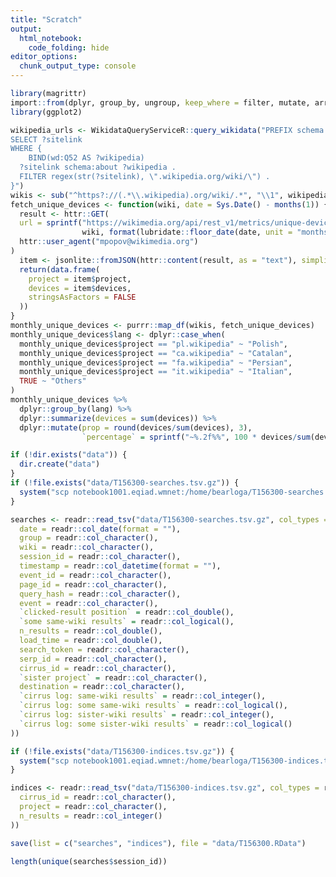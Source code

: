 ```yaml
---
title: "Scratch"
output: 
  html_notebook: 
    code_folding: hide
editor_options: 
  chunk_output_type: console
---
```


```r
library(magrittr)
import::from(dplyr, group_by, ungroup, keep_where = filter, mutate, arrange, select, transmute, left_join, summarize, bind_rows, case_when, if_else, rename)
library(ggplot2)
```

```r
wikipedia_urls <- WikidataQueryServiceR::query_wikidata("PREFIX schema: <http://schema.org/>
SELECT ?sitelink
WHERE {
	BIND(wd:Q52 AS ?wikipedia)
  ?sitelink schema:about ?wikipedia .
  FILTER regex(str(?sitelink), \".wikipedia.org/wiki/\") .
}")
wikis <- sub("^https?://(.*\\.wikipedia).org/wiki/.*", "\\1", wikipedia_urls$sitelink)
fetch_unique_devices <- function(wiki, date = Sys.Date() - months(1)) {
  result <- httr::GET(
  url = sprintf("https://wikimedia.org/api/rest_v1/metrics/unique-devices/%s/desktop-site/monthly/%s/%s",
                wiki, format(lubridate::floor_date(date, unit = "months"), "%Y%m%d"), format(date, "%Y%m%d")),
  httr::user_agent("mpopov@wikimedia.org")
)
  item <- jsonlite::fromJSON(httr::content(result, as = "text"), simplifyVector = FALSE)$items[[1]]
  return(data.frame(
    project = item$project,
    devices = item$devices,
    stringsAsFactors = FALSE
  ))
}
monthly_unique_devices <- purrr::map_df(wikis, fetch_unique_devices)
monthly_unique_devices$lang <- dplyr::case_when(
  monthly_unique_devices$project == "pl.wikipedia" ~ "Polish",
  monthly_unique_devices$project == "ca.wikipedia" ~ "Catalan",
  monthly_unique_devices$project == "fa.wikipedia" ~ "Persian",
  monthly_unique_devices$project == "it.wikipedia" ~ "Italian",
  TRUE ~ "Others"
)
monthly_unique_devices %>%
  dplyr::group_by(lang) %>%
  dplyr::summarize(devices = sum(devices)) %>%
  dplyr::mutate(prop = round(devices/sum(devices), 3),
                `percentage` = sprintf("~%.2f%%", 100 * devices/sum(devices)))
```

```r
if (!dir.exists("data")) {
  dir.create("data")
}
if (!file.exists("data/T156300-searches.tsv.gz")) {
  system("scp notebook1001.eqiad.wmnet:/home/bearloga/T156300-searches.tsv.gz data/")
}

searches <- readr::read_tsv("data/T156300-searches.tsv.gz", col_types = readr::cols(
  date = readr::col_date(format = ""),
  group = readr::col_character(),
  wiki = readr::col_character(),
  session_id = readr::col_character(),
  timestamp = readr::col_datetime(format = ""),
  event_id = readr::col_character(),
  page_id = readr::col_character(),
  query_hash = readr::col_character(),
  event = readr::col_character(),
  `clicked-result position` = readr::col_double(),
  `some same-wiki results` = readr::col_logical(),
  n_results = readr::col_double(),
  load_time = readr::col_double(),
  search_token = readr::col_character(),
  serp_id = readr::col_character(),
  cirrus_id = readr::col_character(),
  `sister project` = readr::col_character(),
  destination = readr::col_character(),
  `cirrus log: same-wiki results` = readr::col_integer(),
  `cirrus log: some same-wiki results` = readr::col_logical(),
  `cirrus log: sister-wiki results` = readr::col_integer(),
  `cirrus log: some sister-wiki results` = readr::col_logical()
))

if (!file.exists("data/T156300-indices.tsv.gz")) {
  system("scp notebook1001.eqiad.wmnet:/home/bearloga/T156300-indices.tsv.gz data/")
}

indices <- readr::read_tsv("data/T156300-indices.tsv.gz", col_types = readr::cols(
  cirrus_id = readr::col_character(),
  project = readr::col_character(),
  n_results = readr::col_integer()
))


```

```r
save(list = c("searches", "indices"), file = "data/T156300.RData")
```

```r
length(unique(searches$session_id))
```
